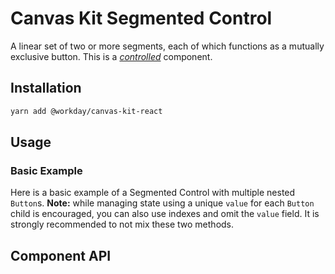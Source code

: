 
<Meta of={SegmentedControlStories} />

# Canvas Kit Segmented Control

A linear set of two or more segments, each of which functions as a mutually exclusive button. This
is a [_controlled_](https://reactjs.org/docs/forms.html#controlled-components) component.

## Installation

```sh
yarn add @workday/canvas-kit-react
```

## Usage

### Basic Example

Here is a basic example of a Segmented Control with multiple nested `Button`s. **Note:** while
managing state using a unique `value` for each `Button` child is encouraged, you can also use
indexes and omit the `value` field. It is strongly recommended to not mix these two methods.

<ExampleCodeBlock of={SegmentedControlStories.Basic} />

## Component API

<SymbolDoc name="SegmentedControl" fileName="/react/" />
